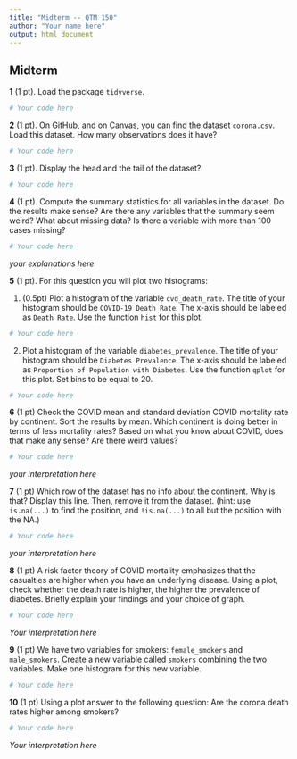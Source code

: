 ```yaml
---
title: "Midterm -- QTM 150"
author: "Your name here"
output: html_document
---
```


## Midterm

**1** (1 pt). Load the package `tidyverse`.

```r
# Your code here
```

**2** (1 pt). On GitHub, and on Canvas, you can find the dataset `corona.csv`. Load this dataset. How many observations does it have?

```r
# Your code here
```

**3** (1 pt). Display the head and the tail of the dataset?

```r
# Your code here
```

**4** (1 pt). Compute the summary statistics for all variables in the dataset. Do the results make sense? Are there any variables that the summary seem weird? What about missing data? Is there a variable with more than 100 cases missing?

```r
# Your code here
```

_your explanations here_

**5** (1 pt). For this question you will plot two histograms:

1. (0.5pt) Plot a histogram of the variable `cvd_death_rate`. The title of your histogram should be `COVID-19 Death Rate`. The x-axis should be labeled as `Death Rate`. Use the function `hist` for this plot.

```r
# Your code here
```

2. Plot a histogram of the variable `diabetes_prevalence`. The title of your histogram should be `Diabetes Prevalence`. The x-axis should be labeled as `Proportion of Population with Diabetes`. Use the function `qplot` for this plot. Set bins to be equal to 20.

```r
# Your code here
```

**6** (1 pt) Check the COVID mean and standard deviation COVID mortality rate by continent. Sort the results by mean. Which continent is doing better in terms of less mortality rates? Based on what you know about COVID, does that make any sense? Are there weird values?

```r
# Your code here
```

_your interpretation here_

**7** (1 pt) Which row of the dataset has no info about the continent. Why is that? Display this line. Then, remove it from the dataset. (hint: use `is.na(...)` to find the position, and `!is.na(...)` to all but the position with the NA.)

```r
# Your code here
```
_your interpretation here_

**8** (1 pt) A risk factor theory of COVID mortality emphasizes that the casualties are higher when you have an underlying disease. Using a plot, check whether the death rate is higher, the higher the prevalence of diabetes. Briefly explain your findings and your choice of graph.

```r
# Your code here
```
_Your interpretation here_

**9** (1 pt) We have two variables for smokers: `female_smokers` and `male_smokers`. Create a new variable called `smokers` combining the two variables. Make one histogram for this new variable.

```r
# Your code here
```

**10** (1 pt) Using a plot answer to the following question: Are the corona death rates higher among smokers?

```r
# Your code here
```

_Your interpretation here_
